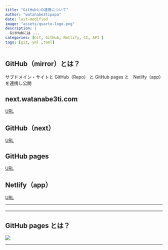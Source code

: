 ```yaml
---
title: "GitHubとの連携について"
author: "watanabe3tipapa"
date: last-modified
image: "assets/quarto-logo.png"
description: |
  GitHubには ...
categories: [Git, GitHub, Netlify, CI, API ]
tags: [git, yml ,toml]
---
```


## GitHub（mirror）とは？

サブドメイン・サイトと GitHub（Repo） と GitHub pages と　Netlify（app）を連携し公開

::: panel-tabset
## next.watanabe3ti.com

[URL](https://next.watanabe3ti.com "NEXT（サブドメイン）")

## GitHub（next）

[URL](https://github.com/watanabe3tipapa/next "GitHub（next）")

## GitHub pages

[URL](https://watanabe3tipapa.github.io/next/ "GitHub pages")

## Netlify（app）

[URL](https://next-watanabe3ti.netlify.app "Netlify（app）")

------------------------------------------------------------------------
:::

#### 

------------------------------------------------------------------------

## GitHub pages とは？

![](./assets/UC900.jpg)

------------------------------------------------------------------------